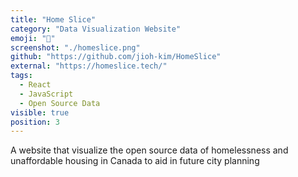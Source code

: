 ```yaml
---
title: "Home Slice"
category: "Data Visualization Website"
emoji: "🧰"
screenshot: "./homeslice.png"
github: "https://github.com/jioh-kim/HomeSlice"
external: "https://homeslice.tech/"
tags:
  - React
  - JavaScript
  - Open Source Data
visible: true
position: 3
---
```


A website that visualize the open source data of homelessness and unaffordable housing in Canada to aid in future city planning
